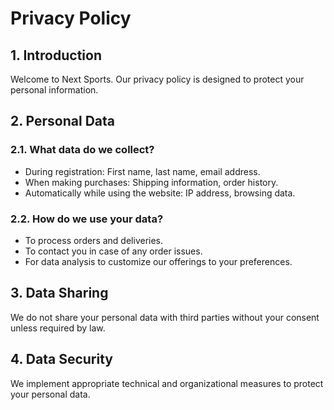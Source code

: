 # Privacy Policy

## 1. Introduction

Welcome to Next Sports. Our privacy policy is designed to protect your personal information.

## 2. Personal Data

### 2.1. What data do we collect?

- During registration: First name, last name, email address.
- When making purchases: Shipping information, order history.
- Automatically while using the website: IP address, browsing data.

### 2.2. How do we use your data?

- To process orders and deliveries.
- To contact you in case of any order issues.
- For data analysis to customize our offerings to your preferences.

## 3. Data Sharing

We do not share your personal data with third parties without your consent unless required by law.

## 4. Data Security

We implement appropriate technical and organizational measures to protect your personal data.
